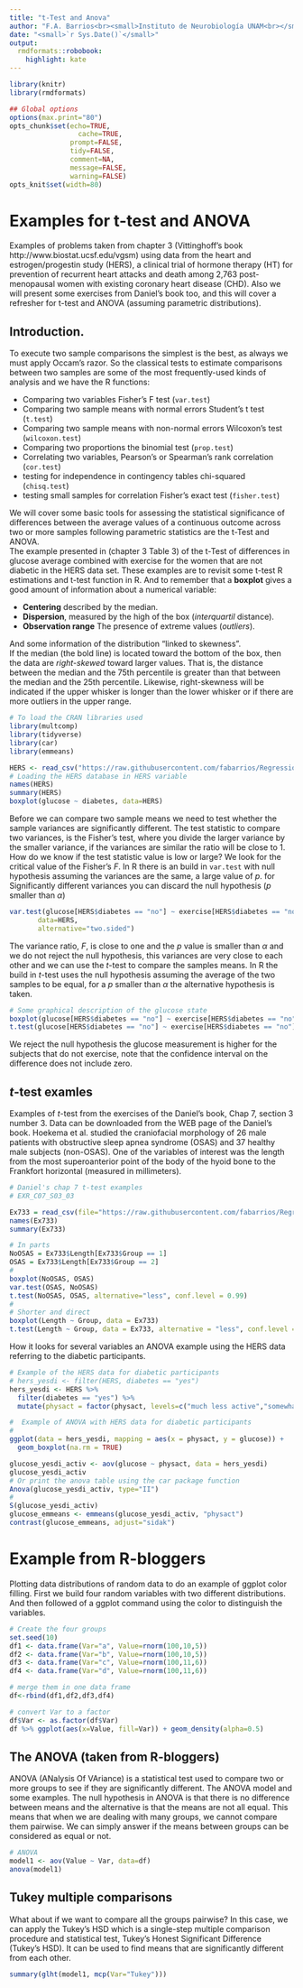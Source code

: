```yaml
---
title: "t-Test and Anova"
author: "F.A. Barrios<br><small>Instituto de Neurobiología UNAM<br></small>"
date: "<small>`r Sys.Date()`</small>"
output:
  rmdformats::robobook:
    highlight: kate  
---
```

```r
library(knitr)
library(rmdformats)

## Global options
options(max.print="80")
opts_chunk$set(echo=TRUE,
	             cache=TRUE,
               prompt=FALSE,
               tidy=FALSE,
               comment=NA,
               message=FALSE,
               warning=FALSE)
opts_knit$set(width=80)
```
  
# Examples for t-test and ANOVA

Examples of problems taken from chapter 3 (Vittinghoff's book http://www.biostat.ucsf.edu/vgsm) using data from the heart and estrogen/progestin study (HERS), a clinical trial of hormone therapy (HT) for prevention of recurrent heart attacks and death among 2,763 post-menopausal women with existing coronary heart disease (CHD). Also we will present some exercises from Daniel's book too, and this will cover a refresher for t-test and ANOVA (assuming parametric distributions).

## Introduction. 
To execute two sample comparisons the simplest is the best, as always we must apply Occam's razor. So the classical tests to estimate comparisons between two samples are some of the most frequently-used kinds of analysis and we have the R functions:  

- Comparing two variables Fisher's F test (`var.test`)  
- Comparing two sample means with normal errors Student's t test (`t.test`)   
- Comparing two sample means with non-normal errors Wilcoxon's test (`wilcoxon.test`)  
- Comparing two proportions the binomial test (`prop.test`)  
- Correlating two variables, Pearson's or Spearman's rank correlation (`cor.test`)  
- testing for independence in contingency tables chi-squared (`chisq.test`)  
- testing small samples for correlation Fisher's exact test (`fisher.test`)

We will cover some basic tools for assessing the statistical significance of differences between the average values of a continuous outcome across two or more samples following parametric statistics are the t-Test and ANOVA.  
The example presented in (chapter 3 Table 3) of the t-Test of differences in glucose average combined with exercise for the women that are not diabetic in the HERS data set. These examples are to revisit some t-test R estimations and t-test function in R. And to remember that a **boxplot** gives a good amount of information about a numerical variable:  

- **Centering** described by the median.  
- **Dispersion**, measured by the high of the box (*interquartil* distance).  
- **Observation range** The presence of extreme values (*outliers*).  

And some information of the distribution “linked to skewness”.      
If the median (the bold line) is located toward the bottom of the box, then the data are *right-skewed* toward larger values. That is, the distance between the median and the 75th percentile is greater than that between the median and the 25th percentile. Likewise, right-skewness will be indicated if the upper whisker is longer than the lower whisker or if there are more outliers in the upper range.  

```r
# To load the CRAN libraries used
library(multcomp)
library(tidyverse)
library(car)
library(emmeans)
```

```r
HERS <- read_csv("https://raw.githubusercontent.com/fabarrios/Regression/master/DataRegressBook/Chap3/hersdata.csv", show_col_types = FALSE)
# Loading the HERS database in HERS variable
names(HERS)
summary(HERS)
boxplot(glucose ~ diabetes, data=HERS)
``` 

Before we can compare two sample means we need to test whether the sample variances are significantly different. The test statistic to compare two variances, is the Fisher's test, where you divide the larger variance by the smaller variance, if the variances are similar the ratio will be close to 1.  How do we know if the test statistic value is low or large? We look for the critical value of the Fisher's *F*.  In R there is an build in `var.test` with null hypothesis assuming the variances are the same, a large value of *p*. for Significantly different variances you can discard the null hypothesis (*p* smaller than $\alpha$)

```r
var.test(glucose[HERS$diabetes == "no"] ~ exercise[HERS$diabetes == "no"], 
       data=HERS, 
       alternative="two.sided")
```
The variance ratio, *F*, is close to one and the *p* value is smaller than $\alpha$ and we do not reject the null hypothesis, this variances are very close to each other and we can use the *t*-test to compare the samples means.  In R the build in *t*-test uses the null hypothesis assuming the average of the two samples to be equal, for a *p* smaller than $\alpha$ the alternative hypothesis is taken.

```r
# Some graphical description of the glucose state
boxplot(glucose[HERS$diabetes == "no"] ~ exercise[HERS$diabetes == "no"], data=HERS)
t.test(glucose[HERS$diabetes == "no"] ~ exercise[HERS$diabetes == "no"], data=HERS, alternative="two.sided", mu=0, var.equal=TRUE)
```
We reject the null hypothesis the glucose measurement is higher for the subjects that do not exercise, note that the confidence interval on the difference does not include zero.

## *t*-test examles
Examples of *t*-test from the exercises of the Daniel's book, Chap 7, section 3 number 3. Data can be downloaded from the WEB page of the Daniel's book.
Hoekema et al. studied the craniofacial morphology of 26 male patients with obstructive sleep apnea syndrome (OSAS) and 37 healthy male subjects (non-OSAS). One of the variables of interest was the length from the most superoanterior point of the body of the hyoid bone to the Frankfort horizontal (measured in millimeters).  

```r
# Daniel's chap 7 t-test examples
# EXR_C07_S03_03

Ex733 = read_csv(file="https://raw.githubusercontent.com/fabarrios/Regression/master/DataSets/ch07_all/EXR_C07_S03_03.csv", show_col_types = FALSE)
names(Ex733)
summary(Ex733)

# In parts
NoOSAS = Ex733$Length[Ex733$Group == 1]
OSAS = Ex733$Length[Ex733$Group == 2]
# 
boxplot(NoOSAS, OSAS)
var.test(OSAS, NoOSAS)
t.test(NoOSAS, OSAS, alternative="less", conf.level = 0.99)
#
# Shorter and direct
boxplot(Length ~ Group, data = Ex733)
t.test(Length ~ Group, data = Ex733, alternative = "less", conf.level = 0.99)
```

How it looks for several variables an ANOVA example using the HERS data referring to the diabetic participants.
```r
# Example of the HERS data for diabetic participants
# hers_yesdi <- filter(HERS, diabetes == "yes")
hers_yesdi <- HERS %>% 
  filter(diabetes == "yes") %>% 
  mutate(physact = factor(physact, levels=c("much less active","somewhat less active","about as active","somewhat more active","much more active")))

#  Example of ANOVA with HERS data for diabetic participants
#
ggplot(data = hers_yesdi, mapping = aes(x = physact, y = glucose)) + 
  geom_boxplot(na.rm = TRUE)

glucose_yesdi_activ <- aov(glucose ~ physact, data = hers_yesdi)
glucose_yesdi_activ
# Or print the anova table using the car package function
Anova(glucose_yesdi_activ, type="II")
#
S(glucose_yesdi_activ)
glucose_emmeans <- emmeans(glucose_yesdi_activ, "physact")
contrast(glucose_emmeans, adjust="sidak")
```

# Example from R-bloggers
Plotting data distributions of random data to do an example of ggplot color filling. First we build four random variables with two different distributions.  And then followed of a ggplot command using the color to distinguish the variables.  

```r
# Create the four groups
set.seed(10) 
df1 <- data.frame(Var="a", Value=rnorm(100,10,5))
df2 <- data.frame(Var="b", Value=rnorm(100,10,5))
df3 <- data.frame(Var="c", Value=rnorm(100,11,6))
df4 <- data.frame(Var="d", Value=rnorm(100,11,6))

# merge them in one data frame
df<-rbind(df1,df2,df3,df4)

# convert Var to a factor
df$Var <- as.factor(df$Var)
df %>% ggplot(aes(x=Value, fill=Var)) + geom_density(alpha=0.5)
```

## The ANOVA (taken from R-bloggers)
ANOVA (ANalysis Of VAriance) is a statistical test used to compare two or more groups to see if they are significantly different. The ANOVA model and some examples. The null hypothesis in ANOVA is that there is no difference between means and the alternative is that the means are not all equal. This means that when we are dealing with many groups, we cannot compare them pairwise. We can simply answer if the means between groups can be considered as equal or not.

```r
# ANOVA
model1 <- aov(Value ~ Var, data=df)
anova(model1)
```

## Tukey multiple comparisons
What about if we want to compare all the groups pairwise? In this case, we can apply the Tukey’s HSD which is a single-step multiple comparison procedure and statistical test, Tukey's Honest Significant Difference (Tukey's HSD). It can be used to find means that are significantly different from each other.

```r
summary(glht(model1, mcp(Var="Tukey")))
```
